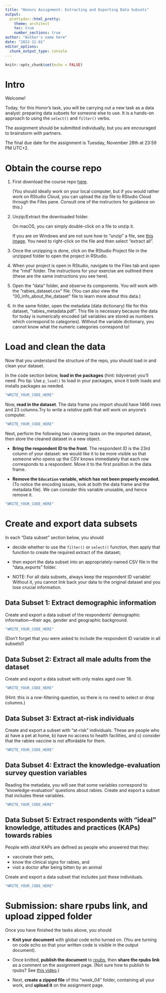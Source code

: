 ```yaml
---
title: "Honors Assignment: Extracting and Exporting Data Subsets"
output:
  prettydoc::html_pretty:
    theme: architect
    toc: true
    number_sections: true
author: "Author's name here"
date: "2022-11-01"
editor_options: 
  chunk_output_type: console
---
```


```r
knitr::opts_chunk$set(echo = FALSE)
```

# Intro

Welcome!

Today, for this Honor's task, you will be carrying out a new task as a data analyst: preparing data subsets for someone else to use. It is a hands-on approach to using the `select()` and `filter()` verbs.

The assignment should be submitted individually, but you are encouraged to brainstorm with partners.

The final due date for the assignment is Tuesday, November 28th at 23:59 PM UTC+2.

# Obtain the course repo

1.  First download the course repo [here](https://minhaskamal.github.io/DownGit/#/home?url=https://github.com/the-graph-courses/rbp_cohort_0_materials/tree/main/week_04){target="_blank"}.

    (You should ideally work on your local computer, but if you would rather work on RStudio Cloud, you can upload the zip file to RStudio Cloud through the Files pane. Consult one of the instructors for guidance on this.)

2.  Unzip/Extract the downloaded folder.

    On macOS, you can simply double-click on a file to unzip it.

    If you are on Windows and are not sure how to "unzip" a file, see [this image](https://imgur.com/a/6e5pT7k){target="_blank"}. You need to right-click on the file and then select "extract all".

3.  Once the unzipping is done, click on the RStudio Project file in the unzipped folder to open the project in RStudio.

4.  When your project is open in RStudio, navigate to the Files tab and open the "rmd" folder. The instructions for your exercise are outlined there (these are the same instructions you see here).

5.  Open the "data" folder, and observe its components. You will work with the "rabies_dataset.csv" file. (You can also view the "00_info_about_the_dataset" file to learn more about this data.)

6.  In the same folder, open the metadata (data dictionary) file for this dataset, "rabies_metadata.pdf". This file is necessary because the data for today is numerically encoded (all variables are stored as numbers which correspond to categories). Without the variable dictionary, you cannot know what the numeric categories correspond to!

# Load and clean the data

Now that you understand the structure of the repo, you should load in and clean your dataset.

In the code section below, **load in the packages** (hint: tidyverse) you'll need. Pro tip: Use `p_load()` to load in your packages, since it both loads and installs packages as needed.

```r
"WRITE_YOUR_CODE_HERE"
```

Now, **read in the dataset**. The data frame you import should have 1466 rows and 23 columns.Try to write a *relative* path that will work on anyone's computer.

```r
"WRITE_YOUR_CODE_HERE"
```

Next, perform the following two cleaning tasks on the imported dataset, then store the cleaned dataset in a new object.

-   **Bring the respondent ID to the front**. The respondent ID is the 23rd column of your dataset: we would like it to be more visible so that someone who opens up the CSV knows immediately that each row corresponds to a respondent. Move it to the first position in the data frame.

-   **Remove the `Education` variable, which has not been properly encoded.** (To notice the encoding issues, look at both the data frame and the metadata file). We can consider this variable unusable, and hence remove it.

```r
"WRITE_YOUR_CODE_HERE"
```

# Create and export data subsets

In each "Data subset" section below, you should

-   decide whether to use the `filter()` or `select()` function, then apply that function to create the required extract of the dataset;

-   then export the data subset into an appropriately-named CSV file in the "data_exports" folder.

-   NOTE: For all data subsets, always keep the respondent ID variable! Without it, you cannot link back your data to the original dataset and you lose crucial information.

## **Data Subset 1:** Extract demographic information

Create and export a data subset of the respondents' demographic information---their age, gender and geographic background.

```r
"WRITE_YOUR_CODE_HERE"
```

(Don't forget that you were asked to include the respondent ID variable in all subsets!)

## **Data Subset 2:** Extract all male adults from the dataset

Create and export a data subset with only males aged over 18.

```r
"WRITE_YOUR_CODE_HERE"
```

(Hint: this is a row-filtering question, so there is no need to select or drop columns.)

## **Data Subset 3:** Extract at-risk individuals

Create and export a subset with "at-risk" individuals. These are people who a) have a pet at home, b) have no access to health facilities, and c) consider that the rabies vaccine is not affordable for them.

```r
"WRITE_YOUR_CODE_HERE"
```

## **Data Subset 4:** Extract the knowledge-evaluation survey question variables

Reading the metadata, you will see that some variables correspond to "knowledge-evaluation" questions about rabies. Create and export a subset that includes these variables.

```r
"WRITE_YOUR_CODE_HERE"
```

## **Data Subset 5:** Extract respondents with "ideal" knowledge, attitudes and practices (KAPs) towards rabies

People with *ideal* KAPs are defined as people who answered that they:

-   vaccinate their pets,
-   know the clinical signs for rabies, and
-   visit a doctor after being bitten by an animal

Create and export a data subset that includes just these individuals.

```r
"WRITE_YOUR_CODE_HERE"
```

# Submission: share rpubs link, and upload zipped folder

Once you have finished the tasks above, you should

-   **Knit your document** with global code echo turned on. (You are turning on code echo so that your written code is visible in the output document).

-   Once knitted, **publish the document** to [rpubs](https://rpubs.com/){target="_blank"}, then **share the rpubs link** as a comment on the assignment page. (Not sure how to publish to rpubs? See [this video](https://www.youtube.com/watch?v=GJ36zamYVLg){target="_blank"}.)

-   Next, **create a zipped file** of this "week_04" folder, containing all your work, and **upload it** on the assignment page.
